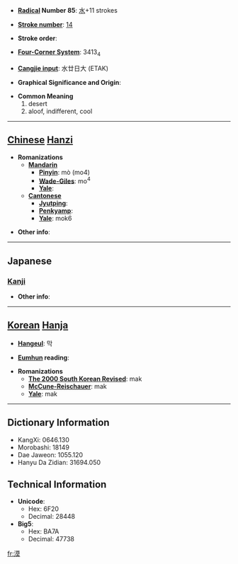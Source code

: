 * '''[[Wiktionary:Chinese radical index| Radical]] Number 85''': [[Wiktionary:Chinese radical index 水|水]]+11 strokes

* '''[[Wiktionary:Chinese total strokes index|Stroke number]]''': [[Wiktionary:Chinese total strokes index 14|14]]

* '''Stroke order''': 

* '''[[Wiktionary:Chinese four corner index|Four-Corner System]]''': 3413<sub>4</sub>

* '''[[Wiktionary:Chinese Cangjie index|Cangjie input]]''': 水廿日大 (ETAK)

* '''Graphical Significance and Origin''': 

* '''Common Meaning'''
*#desert
*# aloof, indifferent, cool


----

== [[Chinese]] [[Hanzi]] ==

* '''Romanizations'''
** '''[[Mandarin]]'''
*** '''[[Pinyin]]''': mò (mo4)
*** '''[[Wade-Giles]]''': mo<sup>4</sup>
*** '''[[Yale]]''': 
** '''[[Cantonese]]'''
*** '''[[Jyutping]]''':
*** '''[[Penkyamp]]''': 
*** '''[[Yale]]''': mok6

* '''Other info''': 

----

==Japanese==
===[[Kanji]]===
{{kanji|on readings=[[ばく]] (baku)|kun readings=[[すなはら]] (sunahara), [[ひろい]] (hiroi)}}

* '''Other info''':  

----

== [[Korean]] [[Hanja]] ==

* '''[[Hangeul]]''': 막

* '''[[Eumhun]] reading''': 

* '''Romanizations'''
** '''[[The 2000 South Korean Revised Romanization|The 2000 South Korean Revised]]''': mak
** '''[[McCune-Reischauer]]''': mak
** '''[[Yale]]''': mak

----

== Dictionary Information ==

* KangXi: 0646.130
* Morobashi: 18149
* Dae Jaweon: 1055.120
* Hanyu Da Zidian: 31694.050

== Technical Information ==

* '''Unicode''':
** Hex: 6F20
** Decimal: 28448
* '''Big5''':
** Hex: BA7A
** Decimal: 47738

[[fr:漠]]
